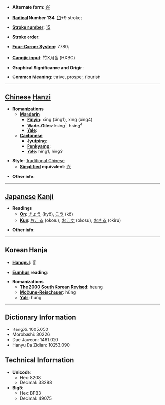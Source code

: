 * '''Alternate form''': [[兴]]

* '''[[Wiktionary:Chinese radical index| Radical]] Number 134''': [[Wiktionary:Chinese radical index 臼|臼]]+9 strokes

* '''[[Wiktionary:Chinese total strokes index|Stroke number]]''': [[Wiktionary:Chinese total strokes index 15|15]]

* '''Stroke order''': 

* '''[[Wiktionary:Chinese four corner index|Four-Corner System]]''': 7780<sub>1</sub>

* '''[[Wiktionary:Chinese Cangjie index|Cangjie input]]''': 竹X月金 (HXBC)

* '''Graphical Significance and Origin''': 

* '''Common Meaning''': thrive, prosper, flourish

----

== [[Chinese]] [[Hanzi]] ==

* '''Romanizations'''
** '''[[Mandarin]]'''
*** '''[[Pinyin]]''': xīng (xing1), xìng (xing4)
*** '''[[Wade-Giles]]''': hsing<sup>1</sup>, hsing<sup>4</sup>
*** '''[[Yale]]''': 
** '''[[Cantonese]]'''
*** '''[[Jyutping]]''':
*** '''[[Penkyamp]]''': 
*** '''[[Yale]]''': hing1, hing3

* '''Style''': [[Traditional Chinese]] 
** '''[[Simplified Chinese|Simplified]] equivalent''': [[兴]]

* '''Other info''': 

----

== [[Japanese]] [[Kanji]] ==

* '''Readings'''
** '''[[On]]''': [[きょう]] (kyō), [[こう]] (kō)
** '''[[Kun]]''': [[おこる]] (okoru), [[おこす]] (okosu), [[おきる]] (okiru)

* '''Other info''':  

----

== [[Korean]] [[Hanja]] ==

* '''[[Hangeul]]''': 흥

* '''[[Eumhun]] reading''': 

* '''Romanizations'''
** '''[[The 2000 South Korean Revised Romanization|The 2000 South Korean Revised]]''': heung
** '''[[McCune-Reischauer]]''': hŭng
** '''[[Yale]]''': hung

----

== Dictionary Information ==

* KangXi: 1005.050
* Morobashi: 30226
* Dae Jaweon: 1461.020
* Hanyu Da Zidian: 10253.090

== Technical Information ==

* '''Unicode''':
** Hex: 8208
** Decimal: 33288
* '''Big5''':
** Hex: BFB3
** Decimal: 49075
